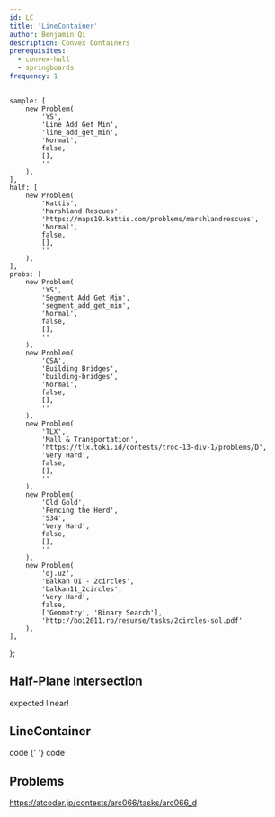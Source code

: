 ```yaml
---
id: LC
title: 'LineContainer'
author: Benjamin Qi
description: Convex Containers
prerequisites:
  - convex-hull
  - springboards
frequency: 1
---
```



	sample: [
		new Problem(
			'YS',
			'Line Add Get Min',
			'line_add_get_min',
			'Normal',
			false,
			[],
			''
		),
	],
	half: [
		new Problem(
			'Kattis',
			'Marshland Rescues',
			'https://maps19.kattis.com/problems/marshlandrescues',
			'Normal',
			false,
			[],
			''
		),
	],
	probs: [
		new Problem(
			'YS',
			'Segment Add Get Min',
			'segment_add_get_min',
			'Normal',
			false,
			[],
			''
		),
		new Problem(
			'CSA',
			'Building Bridges',
			'building-bridges',
			'Normal',
			false,
			[],
			''
		),
		new Problem(
			'TLX',
			'Mall & Transportation',
			'https://tlx.toki.id/contests/troc-13-div-1/problems/D',
			'Very Hard',
			false,
			[],
			''
		),
		new Problem(
			'Old Gold',
			'Fencing the Herd',
			'534',
			'Very Hard',
			false,
			[],
			''
		),
		new Problem(
			'oj.uz',
			'Balkan OI - 2circles',
			'balkan11_2circles',
			'Very Hard',
			false,
			['Geometry', 'Binary Search'],
			'http://boi2011.ro/resurse/tasks/2circles-sol.pdf'
		),
	],
};

## Half-Plane Intersection

<Resources>
	<Resource
		source="CF"
		title="Blogewoosh - Half-Plane Intersection w/ Ternary Search"
		url="61710"
		starred
	></Resource>
	<Resource
		source="Petr"
		title="Linear Half-Plane Intersection"
		url="https://petr-mitrichev.blogspot.com/2016/07/a-half-plane-week.html"
		starred
	>
		expected linear!
	</Resource>
</Resources>

<Problems problems={problems.half} />

## LineContainer

<Problems problems={problems.sample} />

<Resources>
	<Resource
		source="KACTL"
		title="LineContainer"
		url="https://github.com/kth-competitive-programming/kactl/blob/master/content/data-structures/LineContainer.h"
		starred
	>
		code
	</Resource>
	<Resource
		source="cp-algo"
		title="Lichao Tree"
		url="geometry/convex_hull_trick.html"
		starred
	>
		{' '}
	</Resource>
	<Resource
		source="CF"
		title="retrograd - Half-Plane Set"
		url="61710?#comment-457662"
	>
		code
	</Resource>
</Resources>

## Problems

<Problems problems={problems.probs} />

https://atcoder.jp/contests/arc066/tasks/arc066_d
